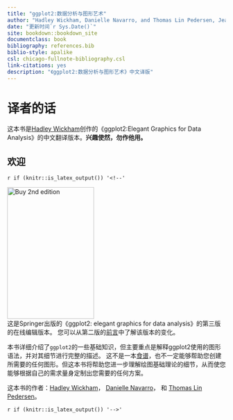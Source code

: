 ```yaml
--- 
title: "ggplot2:数据分析与图形艺术"
author: "Hadley Wickham, Danielle Navarro, and Thomas Lin Pedersen, Jeason Zhao(译)"
date: "更新时间`r Sys.Date()`"
site: bookdown::bookdown_site
documentclass: book
bibliography: references.bib
biblio-style: apalike
csl: chicago-fullnote-bibliography.csl
link-citations: yes
description: "《ggplot2:数据分析与图形艺术》中文译版"
---
```


# 译者的话 {-}

这本书是[Hadley Wickham](http://hadley.nz)创作的《ggplot2:Elegant Graphics for Data Analysis》的中文翻译版本。**兴趣使然，勿作他用。**  


## 欢迎 {.unnumbered}

`r if (knitr::is_latex_output()) '<!--'` 

<a href="https://amzn.to/2I1kj05"><img class="cover" src="cover.jpg" alt="Buy 2nd edition" width="200" height="303" /></a>  
这是Springer出版的《ggplot2: elegant graphics for data analysis》的第三版的在线编辑版本。 您可以从第二版的[前言](#preface-3e)中了解该版本的变化。  

本书详细介绍了`ggplot2`的一些基础知识，但主要重点是解释ggplot2使用的图形语法，并对其细节进行完整的描述。 这不是一本[食谱](https://r-graphics.org)，也不一定能够帮助您创建所需要的任何图形。但这本书将帮助您进一步理解绘图基础理论的细节，从而使您能够根据自己的需求量身定制出您需要的任何方案。  

这本书的作者：[Hadley Wickham](http://hadley.nz)， [Danielle Navarro](https://djnavarro.net)， 和 [Thomas Lin Pedersen](https://www.data-imaginist.com)。  

`r if (knitr::is_latex_output()) '-->'`
